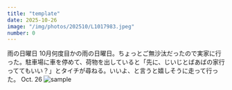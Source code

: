 ```yaml
---
title: "template"
date: 2025-10-26
image: "/img/photos/202510/L1017983.jpeg"
number: 0
---
```




<Sheet bkg="#123123" color="#fff">
  <RunningHead>雨の日曜日</RunningHead>
  <Caption color="#fff" position="bottom-right">
    10月何度目かの雨の日曜日。ちょっとご無沙汰だったので実家に行った。駐車場に車を停めて、荷物を出していると「先に、じいじとばあばの家行っててもいい？」とタイチが尋ねる。いいよ、と言うと嬉しそうに走って行った。
  </Caption>
  <Nombre position="bottom-left">Oct. 26</Nombre>
  <Image src="/img/photos/202510/L1017983.jpeg" alt="sample" size="full" />
</Sheet>
